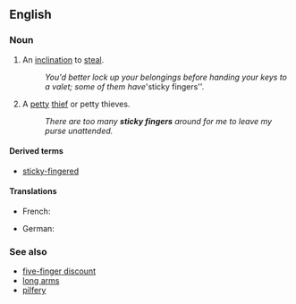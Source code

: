 ==English==

===Noun===
{{en-plural noun|head=[[sticky]] [[fingers]]}}

# {{context|idiomatic|lang=en}} An [[inclination]] to [[steal]].
#: ''You'd better lock up your belongings before handing your keys to a valet; some of them have '''sticky fingers''.
# {{context|idiomatic|lang=en}} A [[petty]] [[thief]] or petty thieves.
#: ''There are too many '''sticky fingers''' around for me to leave my purse unattended.''

====Derived terms====
* [[sticky-fingered]]

====Translations====
{{trans-top|petty thief}}
* French: {{t+|fr|chapardeur|m}}
{{trans-mid}}
* German: {{t+|de|Langfinger|m}}
{{trans-bottom}}

===See also===
* [[five-finger discount]]
* [[long arms]]
* [[pilfery]]
